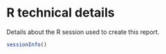
# R technical details 

Details about the R session used to create this report.


```r

sessionInfo()

```

